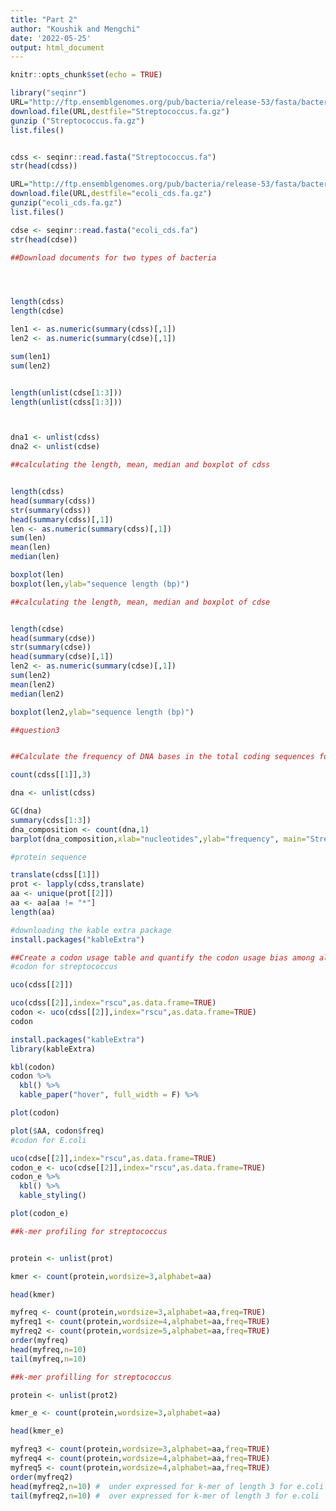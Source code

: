 ```yaml
---
title: "Part 2"
author: "Koushik and Mengchi"
date: '2022-05-25'
output: html_document
---
```


```r
knitr::opts_chunk$set(echo = TRUE)
```

```r
library("seqinr")
URL="http://ftp.ensemblgenomes.org/pub/bacteria/release-53/fasta/bacteria_121_collection/streptococcus_thermophilus_cag_236_gca_000434755/dna/Streptococcus_thermophilus_cag_236_gca_000434755.MGS236.dna_rm.toplevel.fa.gz"
download.file(URL,destfile="Streptococcus.fa.gz")
gunzip ("Streptococcus.fa.gz")
list.files()


cdss <- seqinr::read.fasta("Streptococcus.fa")
str(head(cdss))

URL="http://ftp.ensemblgenomes.org/pub/bacteria/release-53/fasta/bacteria_0_collection/escherichia_coli_str_k_12_substr_mg1655_gca_000005845/cds/Escherichia_coli_str_k_12_substr_mg1655_gca_000005845.ASM584v2.cds.all.fa.gz"
download.file(URL,destfile="ecoli_cds.fa.gz")
gunzip("ecoli_cds.fa.gz")
list.files()

cdse <- seqinr::read.fasta("ecoli_cds.fa")
str(head(cdse))

##Download documents for two types of bacteria




length(cdss)
length(cdse)

len1 <- as.numeric(summary(cdss)[,1])
len2 <- as.numeric(summary(cdse)[,1])

sum(len1)
sum(len2)


length(unlist(cdse[1:3]))
length(unlist(cdss[1:3]))



dna1 <- unlist(cdss)
dna2 <- unlist(cdse)
```
```r
##calculating the length, mean, median and boxplot of cdss


length(cdss)
head(summary(cdss))
str(summary(cdss))
head(summary(cdss)[,1])
len <- as.numeric(summary(cdss)[,1])
sum(len)
mean(len)
median(len)

boxplot(len)
boxplot(len,ylab="sequence length (bp)")

##calculating the length, mean, median and boxplot of cdse


length(cdse)
head(summary(cdse))
str(summary(cdse))
head(summary(cdse)[,1])
len2 <- as.numeric(summary(cdse)[,1])
sum(len2)
mean(len2)
median(len2)

boxplot(len2,ylab="sequence length (bp)")
```
```r
##question3


##Calculate the frequency of DNA bases in the total coding sequences for both organisms

count(cdss[[1]],3)

dna <- unlist(cdss)

GC(dna)
summary(cdss[1:3])
dna_composition <- count(dna,1)
barplot(dna_composition,xlab="nucleotides",ylab="frequency", main="Streptococcus_composition")

```
```r
#protein sequence

translate(cdss[[1]])
prot <- lapply(cdss,translate)
aa <- unique(prot[[2]])
aa <- aa[aa != "*"]
length(aa)

```
```r
#downloading the kable extra package 
install.packages("kableExtra")

##Create a codon usage table and quantify the codon usage bias among all coding sequences
#codon for streptococcus 

uco(cdss[[2]])

uco(cdss[[2]],index="rscu",as.data.frame=TRUE)
codon <- uco(cdss[[2]],index="rscu",as.data.frame=TRUE)
codon

install.packages("kableExtra")
library(kableExtra)

kbl(codon)
codon %>%
  kbl() %>%
  kable_paper("hover", full_width = F) %>%

plot(codon)

plot($AA, codon$freq)
#codon for E.coli

uco(cdse[[2]],index="rscu",as.data.frame=TRUE)
codon_e <- uco(cdse[[2]],index="rscu",as.data.frame=TRUE)
codon_e %>%
  kbl() %>%
  kable_styling()

plot(codon_e)

```

```r
##k-mer profiling for streptococcus


protein <- unlist(prot)

kmer <- count(protein,wordsize=3,alphabet=aa)

head(kmer)

myfreq <- count(protein,wordsize=3,alphabet=aa,freq=TRUE)
myfreq1 <- count(protein,wordsize=4,alphabet=aa,freq=TRUE)
myfreq2 <- count(protein,wordsize=5,alphabet=aa,freq=TRUE)
order(myfreq)
head(myfreq,n=10)
tail(myfreq,n=10)

##k-mer profilling for streptococcus

protein <- unlist(prot2)

kmer_e <- count(protein,wordsize=3,alphabet=aa)

head(kmer_e)

myfreq3 <- count(protein,wordsize=3,alphabet=aa,freq=TRUE)
myfreq4 <- count(protein,wordsize=4,alphabet=aa,freq=TRUE)
myfreq5 <- count(protein,wordsize=4,alphabet=aa,freq=TRUE)
order(myfreq2)
head(myfreq2,n=10) #  under expressed for k-mer of length 3 for e.coli
tail(myfreq2,n=10) #  over expressed for k-mer of length 3 for e.coli

```





